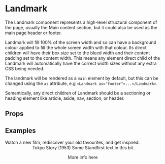 
<Meta title="2 Pattern Library/1 Structure/Landmark" component={Landmark} />

# Landmark

The Landmark component represents a high-level structural component of the page, usually the Main content section,
but it could also be used as the main page header or footer.

Landmark will fill 100% of the screen width and so can have a background colour applied to fill the whole
screen width with that colour. Its direct children will have their box size set to the bleed width and their
content padding set to the content width. This means any element direct child of the Landmark will automatically
have the correct width sizes without any extra CSS being needed.

The landmark will be rendered as a `main` element by default, but this can be changed using the `as` attribute,
e.g `<Landmark as="footer">...</Landmark>`.

Semantically, any direct children of Landmark should be a sectioning or heading element like article, aside,
nav, section, or header.

## Props 

<Props of={Landmark} />

## Examples 

<Preview>
    <Story name="Normal">
        <Landmark>
            <HeroBasic 
                image="https://staging.core-cms.bfi.digital/sites/default/files/styles/responsive/public/1920/1080/1/2020-03/Hero.jpg" 
            >
                <HeroHeadline>Watch a new film, rediscover your old favourites, and get inspired.</HeroHeadline>
            </HeroBasic>
        </Landmark> 
    </Story>
</Preview>

<Preview>
    <Story name="With header & Footer">
        <Header {...{ navItems, quickLinks}} />
        <Landmark>
            <HeroBasic image="https://staging.core-cms.bfi.digital/sites/default/files/styles/responsive/public/1920/1080/1/2020-03/Hero.jpg" >
                <HeroHeadline>Tokyo Story (1953)</HeroHeadline>
                <Standfirst>Some Standfirst text in this bit</Standfirst>
            </HeroBasic>
            <section>
                <p>More info here</p>
            </section>
        </Landmark> 
        <Footer  menus={footerData} copyrightLinks={[]} copyrightText="BFI"/>
    </Story>
</Preview>